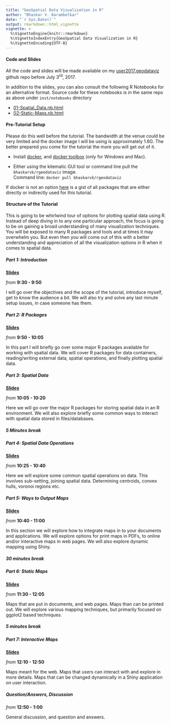 ```yaml
---
title: "GeoSpatial Data Visualization in R"
author: "Bhaskar V. Karambelkar"
date: "`r Sys.Date()`"
output: rmarkdown::html_vignette
vignette: >
  %\VignetteEngine{knitr::rmarkdown}
  %\VignetteIndexEntry{GeoSpatial Data Visualization in R}
  %\VignetteEncoding{UTF-8}
---
```


#### Code and Slides

All the code and slides will be made available on my [user2017.geodataviz](https://github.com/bhaskarvk/user2017.geodataviz) github repo before July 3<sup>rd</sup>, 2017.

In addition to the slides, you can also consult the following R Notebooks for an alternative format. Source code for these notebooks is in the same repo as above under `inst/notebooks` directory

- [01-Spatial_Data.nb.html](https://bhaskarvk.github.io/user2017.geodataviz/notebooks/01-Spatial_Data.nb.html)
- [02-Static-Maps.nb.html](https://bhaskarvk.github.io/user2017.geodataviz/notebooks/02-Static-Maps.nb.html)

#### Pre-Tutorial Setup

Please do this well before the tutorial. The bandwidth at the venue could be very limited and the docker image I will be using is approximately 1.6G. The better prepared you come for the tutorial the more you will get out of it.

- Install [docker](https://store.docker.com/search?type=edition&offering=community), and [docker toolbox](https://www.docker.com/products/docker-toolbox) (only for Windows and Mac).

- Either using the kitematic GUI tool or command line pull the `bhaskarvk/rgeodataviz` image.<br/>Command line: `docker pull bhaskarvk/rgeodataviz`

If docker is not an option [here](https://gist.github.com/bhaskarvk/32b2a03a430a04a67664b85cad89c825) is a gist of all packages that are either directly or indirectly used for this tutorial.

#### Structure of the Tutorial

This is going to be whirlwind tour of options for plotting spatial data using R. Instead of deep diving in to any one particular approach, the focus is going to be on gaining a broad understanding of many visualization techniques. You will be exposed to many R packages and tools and at times it may overwhelm you. But even then you will come out of this with a better understanding and appreciation of all the visualization options in R when it comes to spatial data.

##### Part 1: Introduction

**[Slides](presentations/01-Introduction.html)**

_from_ **9:30 - 9:50**

I will go over the objectives and the scope of the tutorial, introduce myself, get to know the audience a bit. We will also try and solve any last minute setup issues, in case someone has them.

##### Part 2: R Packages


**[Slides](presentations/02-R_Packages.html)**

_from_ **9:50 - 10:05**

In this part I will briefly go over some major R packages available for working with spatial data. We will cover R packages for data containers, reading/writing external data, spatial operations, and finally plotting spatial data.

##### Part 3: Spatial Data

**[Slides](presentations/03-Spatial_Data.html)**

_from_ **10:05 - 10:20**

Here we will go over the major R packages for storing spatial data in an R environment. We will also explore briefly some common ways to interact with spatial data stored in files/databases.

##### 5 Minutes break

##### Part 4: Spatial Data Operations


**[Slides](presentations/04-Spatial_Data_Operations.html)**

_from_ **10:25 - 10:40**

Here we will explore some common spatial operations on data. This involves sub-setting, joining spatial data. Determining centroids, convex hulls, voronoi regions etc. 

##### Part 5: Ways to Output Maps


**[Slides](presentations/05-Ways_to_Output_Maps.html)**

_from_ **10:40 - 11:00** 

In this section we will explore how to integrate maps in to your documents and applications. We will explore options for print maps in PDFs, to online  and/or interactive maps in web pages. We will also explore dynamic mapping using Shiny.


##### 30 minutes break

##### Part 6: Static Maps


**[Slides](presentations/06-Static_Maps.html)**

_from_ **11:30 - 12:05**

Maps that are put in documents, and web pages. Maps than can be printed out. We will explore various mapping techniques, but primarily focused on ggplot2 based techniques.

##### 5 minutes break

##### Part 7: Interactive Maps


**[Slides](presentations/07-Interactive_Maps.html)**

_from_ **12:10 - 12:50**

Maps meant for the web. Maps that users can interact with and explore in more details. Maps that can be changed dynamically in a Shiny application on user interaction.

##### Question/Answers, Discussion

_from_ **12:50 - 1:00**

General discussion, and question and answers.
